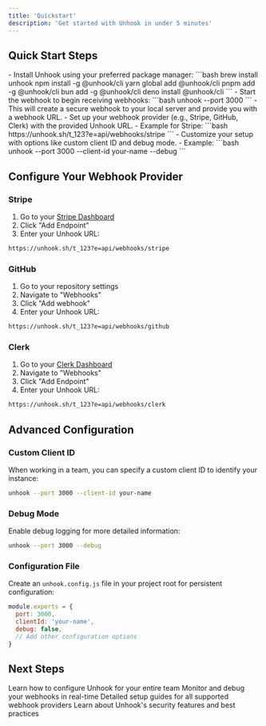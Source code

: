 ```yaml
---
title: 'Quickstart'
description: 'Get started with Unhook in under 5 minutes'
---
```


## Quick Start Steps

<Steps>
  <Step title="Installation">
    - Install Unhook using your preferred package manager:
    ```bash
    brew install unhook
    npm install -g @unhook/cli
    yarn global add @unhook/cli
    pnpm add -g @unhook/cli
    bun add -g @unhook/cli
    deno install @unhook/cli
    ```
  </Step>
  <Step title="Start Your Webhook">
    - Start the webhook to begin receiving webhooks:
    ```bash
    unhook --port 3000
    ```
    - This will create a secure webhook to your local server and provide you with a webhook URL.
  </Step>
  <Step title="Configure Your Webhook Provider">
    - Set up your webhook provider (e.g., Stripe, GitHub, Clerk) with the provided Unhook URL.
    - Example for Stripe:
    ```bash
    https://unhook.sh/t_123?e=api/webhooks/stripe
    ```
  </Step>
  <Step title="Advanced Configuration">
    - Customize your setup with options like custom client ID and debug mode.
    - Example:
    ```bash
    unhook --port 3000 --client-id your-name --debug
    ```
  </Step>
</Steps>

## Configure Your Webhook Provider

### Stripe

1. Go to your [Stripe Dashboard](https://dashboard.stripe.com/webhooks)
2. Click "Add Endpoint"
3. Enter your Unhook URL:
```bash
https://unhook.sh/t_123?e=api/webhooks/stripe
```

### GitHub

1. Go to your repository settings
2. Navigate to "Webhooks"
3. Click "Add webhook"
4. Enter your Unhook URL:
```bash
https://unhook.sh/t_123?e=api/webhooks/github
```

### Clerk

1. Go to your [Clerk Dashboard](https://dashboard.clerk.dev)
2. Navigate to "Webhooks"
3. Click "Add Endpoint"
4. Enter your Unhook URL:
```bash
https://unhook.sh/t_123?e=api/webhooks/clerk
```

## Advanced Configuration

### Custom Client ID

When working in a team, you can specify a custom client ID to identify your instance:

```bash
unhook --port 3000 --client-id your-name
```

### Debug Mode

Enable debug logging for more detailed information:

```bash
unhook --port 3000 --debug
```

### Configuration File

Create an `unhook.config.js` file in your project root for persistent configuration:

```javascript
module.exports = {
  port: 3000,
  clientId: 'your-name',
  debug: false,
  // Add other configuration options
}
```

## Next Steps

<CardGroup>
  <Card
    title="Team Setup"
    icon="users"
    href="/team-setup"
  >
    Learn how to configure Unhook for your entire team
  </Card>
  <Card
    title="Dashboard"
    icon="gauge"
    href="/dashboard"
  >
    Monitor and debug your webhooks in real-time
  </Card>
  <Card
    title="Provider Guides"
    icon="plug"
    href="/providers"
  >
    Detailed setup guides for all supported webhook providers
  </Card>
  <Card
    title="Security"
    icon="shield"
    href="/security"
  >
    Learn about Unhook's security features and best practices
  </Card>
</CardGroup>
